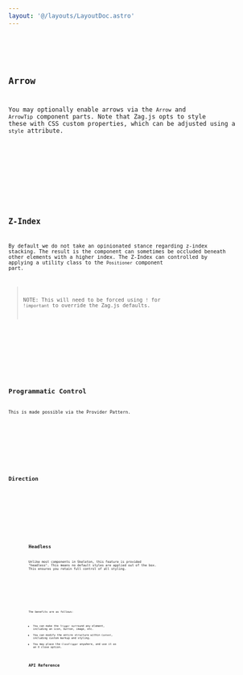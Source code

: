 ```yaml
---
layout: '@/layouts/LayoutDoc.astro'
---
```








<Preview client:load>
	<Fragment slot="preview">
		<Default client:visible />
	</Fragment>
	<Fragment slot="code">
		<Code code={DefaultRaw} lang="svelte" />
	</Fragment>
</Preview>

## Arrow

You may optionally enable arrows via the `Arrow` and `ArrowTip` component parts. Note that Zag.js opts to style these with CSS custom properties, which can be adjusted using a `style` attribute.

<Preview client:load>
	<Fragment slot="preview">
		<Arrow client:visible />
	</Fragment>
	<Fragment slot="code">
		<Code code={ArrowRaw} lang="svelte" />
	</Fragment>
</Preview>

## Z-Index

By default we do not take an opinionated stance regarding z-index stacking. The result is the component can sometimes be occluded beneath other elements with a higher index. The Z-Index can controlled by applying a utility class to the `Positioner` component part.

> NOTE: This will need to be forced using `!` for `!important` to override the Zag.js defaults.

<Preview client:load>
	<Fragment slot="preview">
		<ZIndex client:visible />
	</Fragment>
	<Fragment slot="code">
		<Code code={ZIndexRaw} lang="svelte" />
	</Fragment>
</Preview>

## Programmatic Control

This is made possible via the Provider Pattern.

<Preview client:load>
	<Fragment slot="preview">
		<Programmatic client:visible />
	</Fragment>
	<Fragment slot="code">
		<Code code={ProgrammaticRaw} lang="svelte" />
	</Fragment>
</Preview>

## Direction

<Preview client:load>
	<Fragment slot="preview">
		<Dir client:visible />
	</Fragment>
	<Fragment slot="code">
		<Code code={DirRaw} lang="svelte" />
	</Fragment>
</Preview>

## Headless

Unlike most components in Skeleton, this feature is provided "headless". This means no default styles are applied out of the box. This ensures you retain full control of all styling.

<Preview client:load>
	<Fragment slot="preview">
		<Headless client:visible />
	</Fragment>
	<Fragment slot="code">
		<Code code={HeadlessRaw} lang="svelte" />
	</Fragment>
</Preview>

The benefits are as follows:

- You can make the `Trigger` surround any element, including an icon, button, image, etc.
- You can modify the entire structure within `Content`, including custom markup and styling.
- You may place the `CloseTrigger` anywhere, and use it as an X close option.

## API Reference

<ApiTable />
